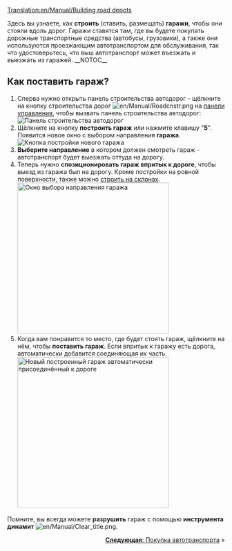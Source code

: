 [[Translation:en/Manual/Building road depots]]
{{ru/Необходимо сделать|поменять картинки}}
{{ru/Manual/Tutorial/Учебник}}

Здесь вы узнаете, как '''строить''' (ставить, размещать) '''гаражи''', чтобы они стояли вдоль дорог.
Гаражи ставятся там, где вы будете покупать дорожные транспортные средства (автобусы, грузовики), а также они используются проезжающим автотранспортом для обслуживания, так что удостоверьтесь, что выш автотранспорт может въезжать и выезжать из гаражей.
__NOTOC__
== Как поставить гараж? ==
# Сперва нужно открыть панель строительства автодорог - щёлкните на кнопку строительства дорог [[File:en/Manual/Roadcnstr.png]] на [[ru/Manual/Интерфейс игры#panel-upravleniia|панели управления]], чтобы вызвать панель строительства автодорог:<br/>[[File:en/Manual/Road constructionnew.png|none|frame|Панель строительства автодорог]]
# Щёлкните на кнопку '''построить гараж''' или нажмите клавишу "'''5'''". Появится новое окно с выбором направления '''гаража'''.<br/>[[File:en/Manual/New road depot.png|none|frame|Кнопка постройки нового гаража]]
# '''Выберите направление''' в котором должен смотреть гараж - автотранспорт будет выезжать оттуда на дорогу.
# Теперь нужно '''спозиционировать гараж впритык к дороге''', чтобы выезд из гаража был на дорогу. Кроме постройки на ровной поверхности, также можно [[ru/Archive/Manual/Settings/Строить на склонах|строить на склонах]].<br/>[[File:en/Manual/Road depot direction.png|none|thumb|350px|Окно выбора направления гаража]]
# Когда вам понравится то место, где будет стоять гараж, щёлкните на нём, чтобы '''поставить гараж'''. Если впритык к гаражу есть дорога, автоматически добавится соединяющая их часть.<br/>[[File:en/Manual/Tutorial bus 4.png|none|thumb|350px|Новый построенный гараж автоматически присоединённый к дороге]]

Помните, вы всегда можете '''разрушить''' гараж с помощью '''инструмента динамит''' [[File:en/Manual/Clear title.png]].

<span style="float: right">[[ru/Manual/Покупка и продажа автотранспорта|'''Следующая''': Покупка автотранспорта]] &raquo;</span>